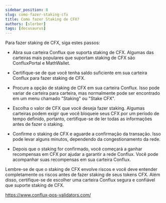 ```yaml
---
sidebar_position: 8
slug: como-fazer-staking-cfx
title: Como fazer Staking de CFX?
authors: [slorber]
tags: [docusaurus]
---
```



Para fazer staking de CFX, siga estes passos:

- Abra sua carteira Conflux que suporta staking de CFX. Algumas das carteiras mais populares que suportam 
staking de CFX são ConfluxPortal e MathWallet.

- Certifique-se de que você tenha saldo suficiente em sua carteira Conflux para fazer staking de CFX.

- Procure a opção de staking de CFX em sua carteira Conflux. Isso pode variar de carteira para carteira, mas normalmente pode ser encontrado em um menu chamado 
"Staking" ou "Stake CFX".

- Escolha o valor de CFX que você deseja fazer staking. Algumas carteiras podem exigir que você bloqueie seus 
CFX por um período de tempo definido, portanto, certifique-se de ler todas as informações antes de fazer o 
staking.

- Confirme o staking de CFX e aguarde a confirmação da transação. Isso pode levar alguns minutos, dependendo 
da congestionamento da rede.

- Depois que o staking for confirmado, você começará a ganhar recompensas em CFX por ajudar a garantir a rede 
Conflux. Você pode acompanhar suas recompensas em sua carteira Conflux.

Lembre-se de que o staking de CFX envolve riscos e você deve entender completamente os riscos antes de fazer
staking de seus tokens CFX. Além disso, certifique-se de escolher uma carteira Conflux segura e confiável 
que suporte staking de CFX.

https://www.conflux-pos-validators.com/